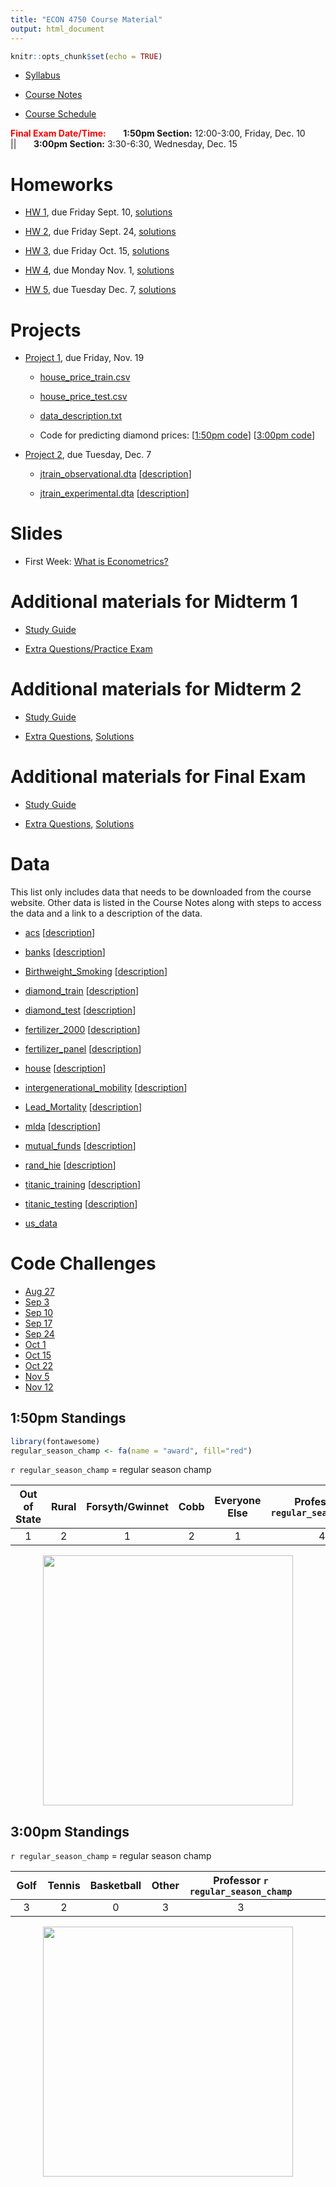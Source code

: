 ```yaml
---
title: "ECON 4750 Course Material"
output: html_document
---
```


```r
knitr::opts_chunk$set(echo = TRUE)
```

- [Syllabus](syllabus.pdf)

- [Course Notes](https://bcallaway11.github.io/econ_4750_notes/)

- [Course Schedule](https://bcallaway11.github.io/Courses/ECON_4750_Fall_2021/tentative_schedule.html)


<span style="color:red;">**Final Exam Date/Time:**</span> &nbsp; &nbsp; &nbsp; **1:50pm Section:** 12:00-3:00, Friday, Dec. 10 &nbsp; &nbsp; &nbsp; || &nbsp; &nbsp; &nbsp; **3:00pm Section:** 3:30-6:30, Wednesday, Dec. 15

# Homeworks

- [HW 1](hw1.html), due Friday Sept. 10, [solutions](hw1_sol.html)

- [HW 2](hw2.html), due Friday Sept. 24, [solutions](hw2_sol.html)

- [HW 3](hw3.html), due Friday Oct. 15, [solutions](hw3_sol.html)

- [HW 4](hw4.html), due Monday Nov. 1, [solutions](hw4_sol.html)

- [HW 5](hw5.html), due Tuesday Dec. 7, [solutions](hw5_sol.html)

# Projects

- [Project 1](project1.html), due Friday, Nov. 19

   - [house_price_train.csv](house_price_train.csv)
   
   - [house_price_test.csv](house_price_test.csv)
   
   - [data_description.txt](data_description.txt)
   
   - Code for predicting diamond prices: [[1:50pm code](predicting_diamond_prices150.html)] [[3:00pm code](predicting_diamond_prices300.html)]

- [Project 2](project2.html), due Tuesday, Dec. 7

    - [jtrain_observational.dta](jtrain_observational.dta)   [[description](jtrain_observational_description.txt)]
    
    - [jtrain_experimental.dta](jtrain_experimental.dta)    [[description](jtrain_experimental_description.txt)]
   
# Slides

- First Week: [What is Econometrics?](l1.html)

# Additional materials for Midterm 1

- [Study Guide](midterm1_study_guide.html)

- [Extra Questions/Practice Exam](midterm1_extra_questions.pdf)

# Additional materials for Midterm 2

- [Study Guide](midterm2_study_guide.html)

- [Extra Questions](midterm2_extra_questions.html), [Solutions](midterm2_extra_questions_sol.html)

# Additional materials for Final Exam

- [Study Guide](final_study_guide.html)

- [Extra Questions](final_extra_questions.html), [Solutions](final_extra_questions_sol.html)

# Data

This list only includes data that needs to be downloaded from the course website.  Other data is listed in the Course Notes along with steps to access the data and a link to a description of the data.

- [acs](data/acs.RData) [[description](data/acs_description.txt)]

- [banks](data/banks.RData) [[description](data/banks_description.txt)]

- [Birthweight_Smoking](data/birthweight_smoking.dta) [[description](https://www.princeton.edu/~mwatson/Stock-Watson_3u/Students/EE_Datasets/Birthweight_Smoking_Description.pdf)]

- [diamond_train](data/diamond_train.RData) [[description](https://www.kaggle.com/shivam2503/diamonds/)]

- [diamond_test](data/diamond_test.RData) [[description](https://www.kaggle.com/shivam2503/diamonds/)]

- [fertilizer_2000](data/fertilizer_2000.RData) [[description](data/fertilizer_description.txt)]

- [fertilizer_panel](data/fertilizer_panel.RData) [[description](data/fertilizer_description.txt)]

- [house](data/house.RData) [[description](data/house_description.txt)]

- [intergenerational_mobility](data/intergenerational_mobility.RData) [[description](data/intergenerational_mobility_description.txt)]

- [Lead_Mortality](data/Lead_Mortality.RData) [[description](http://www.princeton.edu/~mwatson/Stock-Watson_3u/Students/EE_Datasets/Lead_Mortality_Description.pdf)]

- [mlda](data/mlda.RData) [[description](data/mlda_description.txt)]

- [mutual_funds](data/mutual_funds.RData) [[description](data/mutual_funds_description.txt)]

- [rand_hie](data/rand_hie.RData) [[description](data/rand_hie_description.txt)]

- [titanic_training](data/titanic_training.csv) [[description](https://www.kaggle.com/c/titanic/data)]

- [titanic_testing](data/titanic_testing.csv) [[description](https://www.kaggle.com/c/titanic/data)]

- [us_data](data/us_data.RData)

# Code Challenges

- [Aug 27](code_challenge1.html)
- [Sep 3](code_challenge2.html)
- [Sep 10](code_challenge3.html)
- [Sep 17](code_challenge4.html)
- [Sep 24](code_challenge5.html)
- [Oct 1](code_challenge6.html)
- [Oct 15](code_challenge7.html)
- [Oct 22](code_challenge8.html)
- [Nov 5](code_challenge9.html)
- [Nov 12](code_challenge10.html)

## 1:50pm Standings

```r
library(fontawesome)
regular_season_champ <- fa(name = "award", fill="red")
```

`r regular_season_champ` = regular season champ

| Out of State | Rural | Forsyth/Gwinnet | Cobb | Everyone Else | Professor `r regular_season_champ`|
|:--------:|:--------:|:--------:|:--------:|:--------:|:--------:|:--------:|
| 1 | 2 | 1 | 2 | 1 | 4 |

<center><img src="bracket150-2.png" width=400></center>

## 3:00pm Standings

`r regular_season_champ` = regular season champ

| Golf | Tennis | Basketball | Other | Professor `r regular_season_champ`|
|:--------:|:--------:|:--------:|:--------:|:--------:|:--------:|:--------:|
| 3 | 2 | 0 | 3 | 3 |

<center><img src="bracket300-2.png" width=400></center>